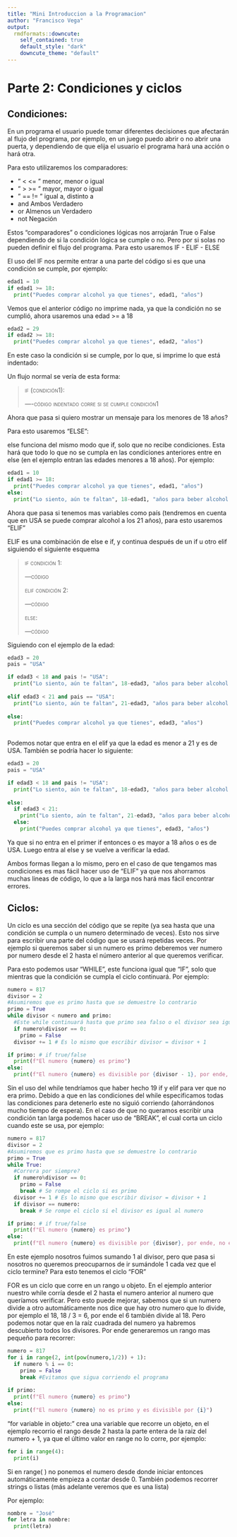 ```yaml
---
title: "Mini Introduccion a la Programacion"
author: "Francisco Vega"
output:
  rmdformats::downcute:
    self_contained: true
    default_style: "dark"
    downcute_theme: "default"
---
```


# Parte 2: Condiciones y ciclos

## Condiciones:

En un programa el usuario puede tomar diferentes decisiones que afectarán al flujo del programa, por ejemplo, en un juego puedo abrir o no abrir una puerta, y dependiendo de que elija el usuario el programa hará una acción o hará otra.

Para esto utilizaremos los comparadores:

-   " \< \<= " menor, menor o igual
-   " > >= " mayor, mayor o igual
-   " == != " igual a, distinto a
-   and Ambos Verdadero
-   or Almenos un Verdadero
-   not Negación

Estos "comparadores" o condiciones lógicas nos arrojarán True o False dependiendo de si la condición lógica se cumple o no. Pero por si solas no pueden definir el flujo del programa. Para esto usaremos IF - ELIF - ELSE

El uso del IF nos permite entrar a una parte del código si es que una condición se cumple, por ejemplo:

```python
edad1 = 10
if edad1 >= 18:
  print("Puedes comprar alcohol ya que tienes", edad1, "años")
```

Vemos que el anterior código no imprime nada, ya que la condición no se cumplió, ahora usaremos una edad \>= a 18

```python
edad2 = 29
if edad2 >= 18:
  print("Puedes comprar alcohol ya que tienes", edad2, "años")
```

En este caso la condición si se cumple, por lo que, si imprime lo que está indentado:

Un flujo normal se vería de esta forma:

> [if (condición1):]{.smallcaps}
>
> [----código indentado corre si se cumple condición1]{.smallcaps}

Ahora que pasa si quiero mostrar un mensaje para los menores de 18 años?

Para esto usaremos "ELSE":

else funciona del mismo modo que if, solo que no recibe condiciones. Esta hará que todo lo que no se cumpla en las condiciones anteriores entre en else (en el ejemplo entran las edades menores a 18 años). Por ejemplo:

```python
edad1 = 10
if edad1 >= 18:
  print("Puedes comprar alcohol ya que tienes", edad1, "años")
else:
  print("Lo siento, aún te faltan", 18-edad1, "años para beber alcohol legalmente")
```

Ahora que pasa si tenemos mas variables como país (tendremos en cuenta que en USA se puede comprar alcohol a los 21 años), para esto usaremos "ELIF"

ELIF es una combinación de else e if, y continua después de un if u otro elif siguiendo el siguiente esquema

> [if condición 1:]{.smallcaps}
>
> [---código]{.smallcaps}
>
> [elif condición 2:]{.smallcaps}
>
> [---código]{.smallcaps}
>
> [else:]{.smallcaps}
>
> [---código]{.smallcaps}

Siguiendo con el ejemplo de la edad:

```python
edad3 = 20
pais = "USA"

if edad3 < 18 and pais != "USA":
  print("Lo siento, aún te faltan", 18-edad3, "años para beber alcohol legalmente")
  
elif edad3 < 21 and pais == "USA":
  print("Lo siento, aún te faltan", 21-edad3, "años para beber alcohol legalmente")
  
else:
  print("Puedes comprar alcohol ya que tienes", edad3, "años")
  
```

Podemos notar que entra en el elif ya que la edad es menor a 21 y es de USA. También se podría hacer lo siguiente:

```python
edad3 = 20
pais = "USA"

if edad3 < 18 and pais != "USA":
  print("Lo siento, aún te faltan", 18-edad3, "años para beber alcohol legalmente")
  
else:
  if edad3 < 21:
    print("Lo siento, aún te faltan", 21-edad3, "años para beber alcohol legalmente")
  else:
    print("Puedes comprar alcohol ya que tienes", edad3, "años")
```

Ya que si no entra en el primer if entonces o es mayor a 18 años o es de USA. Luego entra al else y se vuelve a verificar la edad.

Ambos formas llegan a lo mismo, pero en el caso de que tengamos mas condiciones es mas fácil hacer uso de "ELIF" ya que nos ahorramos muchas lineas de código, lo que a la larga nos hará mas fácil encontrar errores.

## Ciclos:

Un ciclo es una sección del código que se repite (ya sea hasta que una condición se cumpla o un numero determinado de veces). Esto nos sirve para escribir una parte del código que se usará repetidas veces. Por ejemplo si queremos saber si un numero es primo deberemos ver numero por numero desde el 2 hasta el número anterior al que queremos verificar.

Para esto podemos usar "WHILE", este funciona igual que "IF", solo que mientras que la condición se cumpla el ciclo continuará. Por ejemplo:

```python

numero = 817
divisor = 2
#Asumiremos que es primo hasta que se demuestre lo contrario
primo = True
while divisor < numero and primo:
  #Este while continuará hasta que primo sea falso o el divisor sea igual al numero
  if numero%divisor == 0:
    primo = False
  divisor += 1 # Es lo mismo que escribir divisor = divisor + 1

if primo: # if true/false
  print(f"El numero {numero} es primo")
else:
  print(f"El numero {numero} es divisible por {divisor - 1}, por ende, no es primo")
```

Sin el uso del while tendríamos que haber hecho 19 if y elif para ver que no era primo. Debido a que en las condiciones del while especificamos todas las condiciones para detenerlo este no siguió corriendo (ahorrándonos mucho tiempo de espera). En el caso de que no queramos escribir una condición tan larga podemos hacer uso de "BREAK", el cual corta un ciclo cuando este se usa, por ejemplo:

```python
numero = 817
divisor = 2
#Asumiremos que es primo hasta que se demuestre lo contrario
primo = True
while True:
  #Correra por siempre?
  if numero%divisor == 0:
    primo = False
    break # Se rompe el ciclo si es primo
  divisor += 1 # Es lo mismo que escribir divisor = divisor + 1
  if divisor == numero:
    break # Se rompe el ciclo si el divisor es igual al numero

if primo: # if true/false
  print(f"El numero {numero} es primo")
else:
  print(f"El numero {numero} es divisible por {divisor}, por ende, no es primo")
```

En este ejemplo nosotros fuimos sumando 1 al divisor, pero que pasa si nosotros no queremos preocuparnos de ir sumándole 1 cada vez que el ciclo termine? Para esto tenemos el ciclo "FOR"

FOR es un ciclo que corre en un rango u objeto. En el ejemplo anterior nuestro while corría desde el 2 hasta el numero anterior al numero que queríamos verificar. Pero esto puede mejorar, sabemos que si un numero divide a otro automáticamente nos dice que hay otro numero que lo divide, por ejemplo el 18, 18 / 3 = 6, por ende el 6 también divide al 18. Pero podemos notar que en la raíz cuadrada del numero ya habremos descubierto todos los divisores. Por ende generaremos un rango mas pequeño para recorrer:

```python
numero = 817
for i in range(2, int(pow(numero,1/2)) + 1):
  if numero % i == 0:
    primo = False
    break #Evitamos que sigua corriendo el programa
    
if primo:
  print(f"El numero {numero} es primo")
else:
  print(f"El numero {numero} no es primo y es divisible por {i}")
```

"for variable in objeto:" crea una variable que recorre un objeto, en el ejemplo recorrio el rango desde 2 hasta la parte entera de la raiz del numero + 1, ya que el último valor en range no lo corre, por ejemplo:

```python
for i in range(4): 
  print(i)
```

Si en range( ) no ponemos el numero desde donde iniciar entonces automáticamente empieza a contar desde 0. También podemos recorrer strings o listas (más adelante veremos que es una lista)

Por ejemplo:

```python
nombre = "José"
for letra in nombre:
  print(letra)
```
